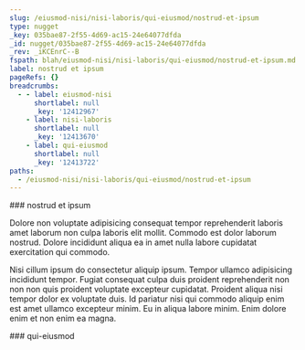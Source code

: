 ```yaml
---
slug: /eiusmod-nisi/nisi-laboris/qui-eiusmod/nostrud-et-ipsum
type: nugget
_key: 035bae87-2f55-4d69-ac15-24e64077dfda
_id: nugget/035bae87-2f55-4d69-ac15-24e64077dfda
_rev: _iKCEnrC--B
fspath: blah/eiusmod-nisi/nisi-laboris/qui-eiusmod/nostrud-et-ipsum.md
label: nostrud et ipsum
pageRefs: {}
breadcrumbs:
  - - label: eiusmod-nisi
      shortlabel: null
      _key: '12412967'
    - label: nisi-laboris
      shortlabel: null
      _key: '12413670'
    - label: qui-eiusmod
      shortlabel: null
      _key: '12413722'
paths:
  - /eiusmod-nisi/nisi-laboris/qui-eiusmod/nostrud-et-ipsum
---
```


<NuggetArea>
<Nugget slug="/eiusmod-nisi/nisi-laboris/qui-eiusmod/nostrud-et-ipsum" type="nugget" _key="035bae87-2f55-4d69-ac15-24e64077dfda" _id="nugget/035bae87-2f55-4d69-ac15-24e64077dfda" _rev="_iKCEnrC--B" fspath="blah/eiusmod-nisi/nisi-laboris/qui-eiusmod/nostrud-et-ipsum.md" label="nostrud et ipsum" paths="/eiusmod-nisi/nisi-laboris/qui-eiusmod/nostrud-et-ipsum">
<NuggetBody>
### nostrud et ipsum

Dolore non voluptate adipisicing consequat tempor reprehenderit laboris amet laborum non culpa laboris elit mollit. Commodo est dolor laborum nostrud. Dolore incididunt aliqua ea in amet nulla labore cupidatat exercitation qui commodo.

Nisi cillum ipsum do consectetur aliquip ipsum. Tempor ullamco adipisicing incididunt tempor. Fugiat consequat culpa duis proident reprehenderit non non non quis proident voluptate excepteur cupidatat. Proident aliqua nisi tempor dolor ex voluptate duis. Id pariatur nisi qui commodo aliquip enim est amet ullamco excepteur minim. Eu in aliqua labore minim. Enim dolore enim et non enim ea magna.

</NuggetBody>
<Breadcrumbs>
<Crumbs>
<Crumb _key="12412967" label="eiusmod-nisi" /><Crumb _key="12413670" label="nisi-laboris" /><Crumb _key="12413722" label="qui-eiusmod" />
</Crumbs>
</Breadcrumbs>
</Nugget>

<NuggetsInbound>
</NuggetsInbound>
<NuggetsOutbound>
</NuggetsOutbound>
</NuggetArea>
<PassagesInbound>
<Passage direction="inbound" type="passage" _key="12413722" _id="passage/12413722" _rev="_iKCEnrC---" label="qui-eiusmod" passage="qui-eiusmod" fspath="blah/eiusmod-nisi/nisi-laboris/qui-eiusmod" paths="/eiusmod-nisi/nisi-laboris/qui-eiusmod" slug="/eiusmod-nisi/nisi-laboris/qui-eiusmod">
<NuggetBody>
### qui-eiusmod

</NuggetBody>
<Breadcrumbs>
<Crumbs>
<Crumb _key="12412967" label="eiusmod-nisi" /><Crumb _key="12413670" label="nisi-laboris" />
</Crumbs>
</Breadcrumbs>
</Passage>

</PassagesInbound>
<PassagesOutbound>
</PassagesOutbound>